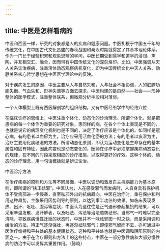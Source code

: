 ```yaml
---
---
---
```

title: 中医是怎样看病的
---






中医和西医一样，研究的对象都是人的疾病和健康问题。中医扎根于中国五千年的传统文化，在中国古代文化昌盛的春秋战国和秦汉时期就奠定了其基本理论体系。作为一门长于经验积累和观象思辨的学问，中医长期受到儒学和道学的浸润、熏陶，并互相交汇、融合，因而带有中国传统文化的深刻烙印。比如，中医强调从天人关系诊治疾病，注重活体动态观察病机变化，即为中国传统文化中天人关系、动静关系核心哲学思想在中医医学理论中的反映。

对于疾病发生的原因，中医主要从人与自然失和，人与社会不相协调，人的脏腑功能失衡、气血失和、形神失谐等方面去探求。中医构建的是自然——社会——形神整体的医学模式，注重整体联系，但微观分析手段相对薄弱。

一个人体模型上既有西医解剖学的组织结构，又有中医经络学中的经络穴位



在临床诊疗的思维上，中医注重个体化、动态化的诊治理念。所谓个体化，就是把患病的每一个体作为重要的研究对象，患同样的病，在各个个体上表现是不同的，也就是说它的病理变化机制也是不同的，决定了治疗应该是个体化的。如同样是冠心病，有的患者以血瘀为主，治疗应采用活血化瘀的方法；有的患者以痰湿为主，治疗主要用化痰祛湿的方法。所谓动态化原则，即认为运动变化是生命存在的基本属性和固有特征，因此病变也是动态变化的，医师在诊疗中必须掌握疾病动态变化的规律，在不同的时段采取相应的诊疗措施，以取得更好的疗效。这种个体的、动态的诊疗理念，用一句话概括就是辨证论治。

中医诊疗方法



在治疗疾病的原则和方法等不同层面，中医以调动和激发自主抗病能力为基本原则，即所谓的“扶正祛邪”。中医认为，人在感受邪气而发病时，人自身具有保护机体不受病邪进一步侵袭，直至祛邪外出的抗病趋向。中医在治疗时，重在保护和利用这种趋势，主张采用因势利导的原则，以达到事半功倍的效果。如临床表现发热、出汗、呕吐、腹泻等症状，中医认为这往往是正气遇邪奋起抵抗的结果，可以采用辛温发散、发汗解表，以及吐法、泻法等治法顺势祛邪。当邪气一时难以完全清除、导致疾病慢性迁延的状态时，中医并不一味祛邪图一时之快，而是采用调和缓治的方法，待正气逐渐强壮，再逐渐祛除邪气；即便邪气留而不去，亦可通过中医治疗维持和平共处的基本健康状态。这种和平共处也就是中医调和阴阳原则的内涵之一。由于在治疗原则和方法上的这些特点，中医在一部分急性病和大部分慢性病的防治中可以发挥其重要作用。（陈晓）